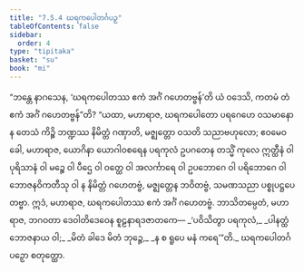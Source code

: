 ```yaml
---
title: "7.5.4 ဃရကပေါတင်္ဂပဉှ"
tableOfContents: false
sidebar:
  order: 4
type: "tipitaka"
basket: "su"
book: "mi"
---
```



<DynamicBreadcrumb />

<Division number="268" book="mi" e="ch" v="28">

<Paragraph number="1905" book="mi">
“ဘန္တေ နာဂသေန, ‘ဃရကပေါတဿ ဧကံ အင်္ဂံ ဂဟေတဗ္ဗန်’တိ ယံ ဝဒေသိ, ကတမံ တံ ဧကံ အင်္ဂံ ဂဟေတဗ္ဗန်”တိ? “ယထာ, မဟာရာဇ, ဃရကပေါတော ပရဂေဟေ ဝသမာနော န တေသံ ကိဉ္စိ ဘဏ္ဍဿ နိမိတ္တံ ဂဏှာတိ, မဇ္ဈတ္တော ဝသတိ သညာဗဟုလော; ဧဝမေဝ ခေါ, မဟာရာဇ, ယောဂိနာ ယောဂါဝစရေန ပရကုလံ ဥပဂတေန တသ္မိံ ကုလေ ဣတ္ထီနံ ဝါ ပုရိသာနံ ဝါ မဉ္စေ ဝါ ပီဌေ ဝါ ဝတ္ထေ ဝါ အလင်္ကာရေ ဝါ ဥပဘောဂေ ဝါ ပရိဘောဂေ ဝါ ဘောဇနဝိကတီသု ဝါ န နိမိတ္တံ ဂဟေတဗ္ဗံ, မဇ္ဈတ္တေန ဘဝိတဗ္ဗံ, သမဏသညာ ပစ္စုပဋ္ဌပေတဗ္ဗာ. ဣဒံ, မဟာရာဇ, ဃရကပေါတဿ ဧကံ အင်္ဂံ ဂဟေတဗ္ဗံ. ဘာသိတမ္ပေတံ, မဟာရာဇ, ဘဂဝတာ ဒေဝါတိဒေဝေန စူဠနာရဒဇာတကေ—
</Paragraph>

<Paragraph number="1906" type="verses" book="mi">
_‘ပဝိသိတွာ ပရကုလံ,_  
_ပါနတ္ထံ ဘောဇနာယ ဝါ;_  
_မိတံ ခါဒေ မိတံ ဘုဉ္ဇေ,_  
_န စ ရူပေ မနံ ကရေ’”တိ._  


</Paragraph>
</Division>

<Paragraph number="1907" type="center" book="mi">
ဃရကပေါတင်္ဂပဉှော စတုတ္ထော.
</Paragraph>